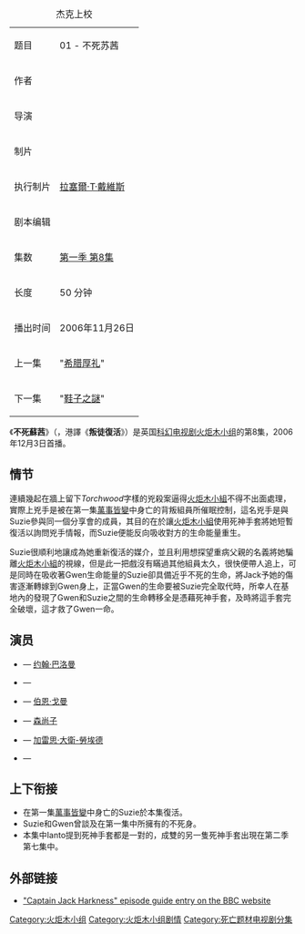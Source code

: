 {{noteTA|G1=TV}}
{| class="wikitable" align=right
|+ 杰克上校
|-
| 题目 || 01 - 不死苏茜
|-
| 作者||{{tsl|en|Toby Whithouse|Toby Whithouse}}
|-
| 导演||{{tsl|en|Colin Teague|Colin Teague}}
|-
| 制片|| 
|-
| 执行制片||[[拉塞爾·T·戴維斯|拉塞爾·T·戴維斯]]<br/>{{tsl|en|Julie Gardner|Julie Gardner}}
|-
| 剧本编辑|| 
|-
| 集数 ||[[火炬木小组剧情列表#第一季_(2006-2007)|第一季 第8集]]
|-
| 长度 || 50 分钟
|-
| 播出时间 || 2006年11月26日
|-
| 上一集 || "[[希腊厚礼|希腊厚礼]]"
|-
| 下一集 || "[[鞋子之謎|鞋子之謎]]"
|}

《'''不死蘇茜'''》（'''''{{lang|en|Greeks Bearing Gifts}}'''''，港譯《'''叛徒復活'''》）是英国[[科幻|科幻]][[电视剧|电视剧]][[火炬木小组|火炬木小组]]的第8集，2006年12月3日首播。

== 情节 ==
連續幾起在牆上留下''Torchwood''字樣的兇殺案逼得[[火炬木小組|火炬木小組]]不得不出面處理，實際上兇手是被在第一集[[萬事皆變|萬事皆變]]中身亡的背叛組員{{tsl|en|Suzie Costello|Suzie|}}所催眠控制，這名兇手是與Suzie參與同一個分享會的成員，其目的在於讓[[火炬木小組|火炬木小組]]使用死神手套將她短暫復活以詢問兇手情報，而Suzie便能反向吸收對方的生命能量重生。

Suzie很順利地讓{{tsl|en|Gwen Cooper|Gwen}}成為她重新復活的媒介，並且利用想探望重病父親的名義將她騙離[[火炬木小組|火炬木小組]]的視線，但是此一把戲沒有瞞過其他組員太久，{{tsl|en|Jack Harkness|Jack}}很快便帶人追上，可是同時在吸收著Gwen生命能量的Suzie卻具備近乎不死的生命，將Jack予她的傷害逐漸轉嫁到Gwen身上，正當Gwen的生命要被Suzie完全取代時，所幸人在基地內的{{tsl|en|Toshiko Sato|森尚子}}發現了Gwen和Suzie之間的生命轉移全是憑藉死神手套，及時將這手套完全破壞，這才救了Gwen一命。

== 演员 ==
*{{tsl|en|Jack Harkness|Captain Jack Harkness}} — [[约翰·巴洛曼|约翰·巴洛曼]]
*{{tsl|en|Gwen Cooper|Gwen Cooper}} — {{tsl|en|Eve Myles|Eve Myles}}
*{{tsl|en|Owen Harper|Owen Harper}} — [[伯恩·戈曼|伯恩·戈曼]]
*{{tsl|en|Toshiko Sato|Toshiko Sato}} — [[森尚子|森尚子]]
*{{tsl|en|Ianto Jones|Ianto Jones}} — [[加雷思·大衛-勞埃德|加雷思·大衛-勞埃德]]
*{{tsl|en|Suzie Costello|Suzie Costello|}} — {{tsl|en|Indira Varma|Indira Varma}} 
== 上下衔接 ==
*在第一集[[萬事皆變|萬事皆變]]中身亡的Suzie於本集復活。
*Suzie和Gwen曾談及在第一集中{{tsl|en|Jack Harkness|Jack}}所擁有的不死身。
*本集中Ianto提到死神手套都是一對的，成雙的另一隻死神手套出現在第二季第七集{{tsl|en|Dead Man Walking (Torchwood)|Dead Man Walking}}中。


==外部链接==
{{wikiquote|Torchwood}}
* [http://www.bbc.co.uk/torchwood/epguides.shtml?ep=12 "Captain Jack Harkness"  episode guide entry on the BBC website] {{Wayback|url=http://www.bbc.co.uk/torchwood/epguides.shtml?ep=12 |date=20070124123337 }}


[[Category:火炬木小组|Category:火炬木小组]]
[[Category:火炬木小组剧情|Category:火炬木小组剧情]]
[[Category:死亡题材电视剧分集|Category:死亡题材电视剧分集]]